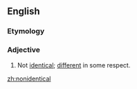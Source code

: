 ==English==

===Etymology===
{{prefix|non|identical}}

===Adjective===
{{en-adj|-}}
# Not [[identical]]; [[different]] in some respect.

[[zh:nonidentical]]